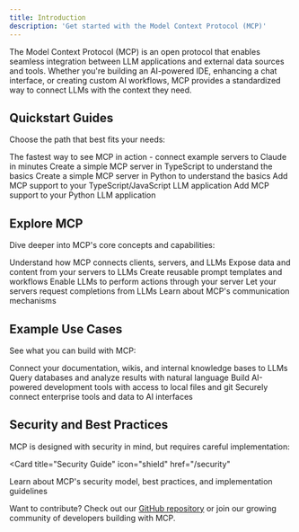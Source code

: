 ```yaml
---
title: Introduction
description: 'Get started with the Model Context Protocol (MCP)'
---
```


The Model Context Protocol (MCP) is an open protocol that enables seamless integration between LLM applications and external data sources and tools. Whether you're building an AI-powered IDE, enhancing a chat interface, or creating custom AI workflows, MCP provides a standardized way to connect LLMs with the context they need.

## Quickstart Guides

Choose the path that best fits your needs:

<CardGroup cols={2}>
  <Card
    title="Try MCP with Claude"
    icon="bolt"
    href="/docs/guides/claude"
  >
    The fastest way to see MCP in action - connect example servers to Claude in minutes
  </Card>
  <Card
    title="Build Your First Server (TypeScript)"
    icon="code"
    href="/docs/guides/first-server-ts"
  >
    Create a simple MCP server in TypeScript to understand the basics
  </Card>
  <Card
    title="Build Your First Server (Python)"
    icon="python"
    href="/docs/guides/first-server-python"
  >
    Create a simple MCP server in Python to understand the basics
  </Card>
  <Card
    title="Integrate MCP (TypeScript)"
    icon="plug"
    href="/docs/guides/integrate-ts"
  >
    Add MCP support to your TypeScript/JavaScript LLM application
  </Card>
  <Card
    title="Integrate MCP (Python)"
    icon="plug"
    href="/docs/guides/integrate-python"
  >
    Add MCP support to your Python LLM application
  </Card>
</CardGroup>

## Explore MCP

Dive deeper into MCP's core concepts and capabilities:

<CardGroup cols={3}>
  <Card
    title="Core Architecture"
    icon="sitemap"
    href="/core/architecture"
  >
    Understand how MCP connects clients, servers, and LLMs
  </Card>
  <Card
    title="Resources"
    icon="database"
    href="/core/resources"
  >
    Expose data and content from your servers to LLMs
  </Card>
  <Card
    title="Prompts"
    icon="message"
    href="/core/prompts"
  >
    Create reusable prompt templates and workflows
  </Card>
  <Card
    title="Tools"
    icon="wrench"
    href="/core/tools"
  >
    Enable LLMs to perform actions through your server
  </Card>
  <Card
    title="Sampling"
    icon="robot"
    href="/core/sampling"
  >
    Let your servers request completions from LLMs
  </Card>
  <Card
    title="Transport"
    icon="network-wired"
    href="/core/transport"
  >
    Learn about MCP's communication mechanisms
  </Card>
</CardGroup>

## Example Use Cases

See what you can build with MCP:

<CardGroup cols={2}>
  <Card
    title="Custom Knowledge Base"
    icon="book"
  >
    Connect your documentation, wikis, and internal knowledge bases to LLMs
  </Card>
  <Card
    title="Database Integration"
    icon="database"
  >
    Query databases and analyze results with natural language
  </Card>
  <Card
    title="Local Development"
    icon="code"
  >
    Build AI-powered development tools with access to local files and git
  </Card>
  <Card
    title="Enterprise Systems"
    icon="building"
  >
    Securely connect enterprise tools and data to AI interfaces
  </Card>
</CardGroup>

## Security and Best Practices

MCP is designed with security in mind, but requires careful implementation:

<Card
  title="Security Guide"
  icon="shield"
  href="/security"
>
  Learn about MCP's security model, best practices, and implementation guidelines
</Card>

Want to contribute? Check out our [GitHub repository](https://github.com/modelcontextprotocol) or join our growing community of developers building with MCP.